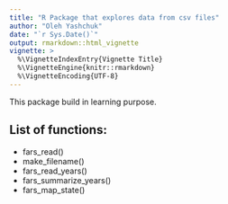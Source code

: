 ```yaml
---
title: "R Package that explores data from csv files"
author: "Oleh Yashchuk"
date: "`r Sys.Date()`"
output: rmarkdown::html_vignette
vignette: >
  %\VignetteIndexEntry{Vignette Title}
  %\VignetteEngine{knitr::rmarkdown}
  %\VignetteEncoding{UTF-8}
---
```


This package build in learning purpose.

## List of functions:

* fars_read()
* make_filename()
* fars_read_years()
* fars_summarize_years()
* fars_map_state()
